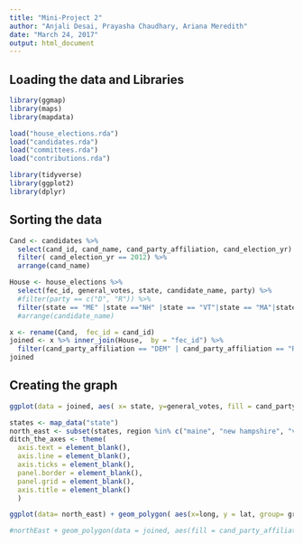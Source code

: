 ```yaml
---
title: "Mini-Project 2"
author: "Anjali Desai, Prayasha Chaudhary, Ariana Meredith"
date: "March 24, 2017"
output: html_document
---
```


## Loading the data and Libraries 

```r
library(ggmap)
library(maps)
library(mapdata)

load("house_elections.rda")
load("candidates.rda")
load("committees.rda")
load("contributions.rda")

library(tidyverse)
library(ggplot2)
library(dplyr)
```

 
## Sorting the data
```r

Cand <- candidates %>%
  select(cand_id, cand_name, cand_party_affiliation, cand_election_yr)  %>%
  filter( cand_election_yr == 2012) %>%
  arrange(cand_name)

House <- house_elections %>%
  select(fec_id, general_votes, state, candidate_name, party) %>%
  #filter(party == c("D", "R")) %>%
  filter(state == "ME" |state =="NH" |state == "VT"|state == "MA"|state == "RI"|state == "CT"|state == "NY"| state =="NJ"| state =="PA")
  #arrange(candidate_name)

x <- rename(Cand,  fec_id = cand_id)
joined <- x %>% inner_join(House,  by = "fec_id") %>%
  filter(cand_party_affiliation == "DEM" | cand_party_affiliation == "REP")
joined

```

## Creating the graph
```r
ggplot(data = joined, aes( x= state, y=general_votes, fill = cand_party_affiliation))+ geom_bar(stat = "identity")

```


```r
states <- map_data("state")
north_east <- subset(states, region %in% c("maine", "new hampshire", "vermont","massachusetts", "rhode island", "connecticut", "new york", "new jersey", "pennsylvania" ))
ditch_the_axes <- theme(
  axis.text = element_blank(),
  axis.line = element_blank(),
  axis.ticks = element_blank(),
  panel.border = element_blank(),
  panel.grid = element_blank(),
  axis.title = element_blank()
  )

ggplot(data= north_east) + geom_polygon( aes(x=long, y = lat, group= group ), color = "black")+coord_fixed(1.3)

#northEast + geom_polygon(data = joined, aes(fill = cand_party_affiliation), color = "white")+ geom_polygon(color = "black", fill = NA) +theme_bw() + ditch_the_axes
```

